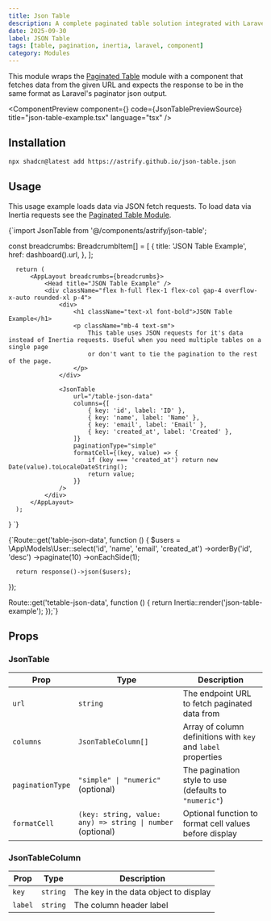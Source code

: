 ```yaml
---
title: Json Table
description: A complete paginated table solution integrated with Laravel Inertia.js, featuring numeric and simple pagination styles with seamless backend integration using JSON data sources.
date: 2025-09-30
label: JSON Table
tags: [table, pagination, inertia, laravel, component]
category: Modules
---
```



This module wraps the [Paginated Table](./paginated-table) module with a component that fetches data from the given URL and expects the response to be in the same format as Laravel's paginator json output.

<ComponentPreview component={<TablePreview paginationType="simple" />} code={JsonTablePreviewSource} title="json-table-example.tsx" language="tsx" />

## Installation

```bash
npx shadcn@latest add https://astrify.github.io/json-table.json
```

## Usage

This usage example loads data via JSON fetch requests. To load data via Inertia requests see the [Paginated Table Module](./paginated-table).

<ComponentSourceChild language="tsx" title="resources/js/pages/json-table-example.tsx">
{`import JsonTable from '@/components/astrify/json-table';

  const breadcrumbs: BreadcrumbItem[] = [
      {
          title: 'JSON Table Example',
          href: dashboard().url,
      },
  ];

      return (
          <AppLayout breadcrumbs={breadcrumbs}>
              <Head title="JSON Table Example" />
              <div className="flex h-full flex-1 flex-col gap-4 overflow-x-auto rounded-xl p-4">
                  <div>
                      <h1 className="text-xl font-bold">JSON Table Example</h1>
                      <p className="mb-4 text-sm">
                          This table uses JSON requests for it's data instead of Inertia requests. Useful when you need multiple tables on a single page
                          or don't want to tie the pagination to the rest of the page.
                      </p>
                  </div>

                  <JsonTable
                      url="/table-json-data"
                      columns={[
                          { key: 'id', label: 'ID' },
                          { key: 'name', label: 'Name' },
                          { key: 'email', label: 'Email' },
                          { key: 'created_at', label: 'Created' },
                      ]}
                      paginationType="simple"
                      formatCell={(key, value) => {
                          if (key === 'created_at') return new Date(value).toLocaleDateString();
                          return value;
                      }}
                  />
              </div>
          </AppLayout>
      );
  }
`}
</ComponentSourceChild>

<ComponentSourceChild language="php" title="routes/web.php">
{`Route::get('table-json-data', function () {
      $users = \App\Models\User::select('id', 'name', 'email', 'created_at')
          ->orderBy('id', 'desc')
          ->paginate(10)
          ->onEachSide(1);

      return response()->json($users);
  });

  Route::get('tetable-json-data', function () {
      return Inertia::render('json-table-example');
  });`}
</ComponentSourceChild>

## Props

### JsonTable

| Prop              | Type                                              | Description                                                        |
| ----------------- | ------------------------------------------------- | ------------------------------------------------------------------ |
| `url`             | `string`                                          | The endpoint URL to fetch paginated data from                      |
| `columns`         | `JsonTableColumn[]`                               | Array of column definitions with `key` and `label` properties      |
| `paginationType`  | `"simple" \| "numeric"` (optional)                | The pagination style to use (defaults to `"numeric"`)              |
| `formatCell`      | `(key: string, value: any) => string \| number` (optional) | Optional function to format cell values before display     |

### JsonTableColumn

| Prop    | Type     | Description                                |
| ------- | -------- | ------------------------------------------ |
| `key`   | `string` | The key in the data object to display      |
| `label` | `string` | The column header label                    |
